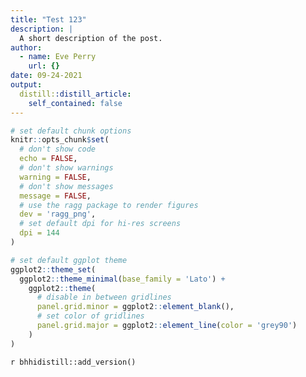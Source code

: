 ```yaml
---
title: "Test 123"
description: |
  A short description of the post.
author:
  - name: Eve Perry
    url: {}
date: 09-24-2021
output:
  distill::distill_article:
    self_contained: false
---
```


```r
# set default chunk options
knitr::opts_chunk$set(
  # don't show code
  echo = FALSE,
  # don't show warnings
  warning = FALSE,
  # don't show messages
  message = FALSE,
  # use the ragg package to render figures
  dev = 'ragg_png',
  # set default dpi for hi-res screens
  dpi = 144
)

# set default ggplot theme
ggplot2::theme_set(
  ggplot2::theme_minimal(base_family = 'Lato') +
    ggplot2::theme(
      # disable in between gridlines
      panel.grid.minor = ggplot2::element_blank(),
      # set color of gridlines
      panel.grid.major = ggplot2::element_line(color = 'grey90')
    )
)
```


`r bhhidistill::add_version()`

